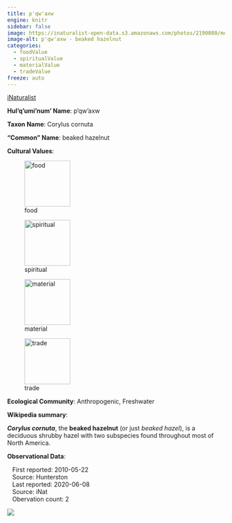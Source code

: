 ```yaml
---
title: p'qw'axw
engine: knitr
sidebar: false
image: https://inaturalist-open-data.s3.amazonaws.com/photos/2190080/medium.JPG
image-alt: p'qw'axw - beaked hazelnut
categories:
  - foodValue
  - spiritualValue
  - materialValue
  - tradeValue
freeze: auto
---
```


<div role="img" class="imerss-photo" style="background-image: url(https://inaturalist-open-data.s3.amazonaws.com/photos/2190080/medium.JPG)" 
 alt="p'qw'axw - beaked hazelnut">
 <a href="https://www.inaturalist.org/taxa/53374" target="_blank" class="taxonDisplay-iNat-extern">iNaturalist<span class="external-link"></span></a>
</div>

**Hul'q'umi'num' Name**: p'qw'axw



**Taxon Name**: Corylus cornuta

**"Common" Name**: beaked hazelnut

**Cultural Values**:

:::{layout-nrow=1}
![food](/files/food.svg){width=106px}

![spiritual](/files/spiritual.svg){width=106px}

![material](/files/material.svg){width=106px}

![trade](/files/trade.svg){width=106px}
:::

**Ecological Community**: Anthropogenic, Freshwater

**Wikipedia summary**:
<p class="mw-empty-elt"><p><i><b>Corylus cornuta</b></i>, the <b>beaked hazelnut</b> (or just <i>beaked hazel</i>), is a deciduous shrubby hazel with two subspecies found throughout most of North America.

**Observational Data**:

|    First reported: 2010-05-22

|    Source: Hunterston

|    Last reported: 2020-06-08

|    Source: iNat

|    Obervation count: 2

![](community_dist.png)
